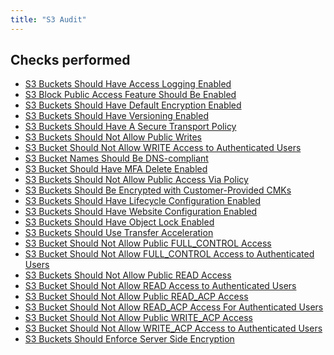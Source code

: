 ```yaml
---
title: "S3 Audit"
---
```


## Checks performed

- [S3 Buckets Should Have Access Logging Enabled](s3publiccheck/access_logging)
- [S3 Block Public Access Feature Should Be Enabled](s3publiccheck/public_access_block)
- [S3 Buckets Should Have Default Encryption Enabled](s3publiccheck/encryption_enabled)
- [S3 Buckets Should Have Versioning Enabled](s3publiccheck/object_versioning_enabled)
- [S3 Buckets Should Have A Secure Transport Policy](s3publiccheck/s3_https)
- [S3 Buckets Should Not Allow Public Writes](s3publiccheck/s3_allows_write)
- [S3 Bucket Should Not Allow WRITE Access to Authenticated Users](s3publiccheck/s3_allows_authenticated_write)
- [S3 Bucket Names Should Be DNS-compliant](s3publiccheck/dns_compliant_s3_bucket_names)
- [S3 Bucket Should Have MFA Delete Enabled](s3publiccheck/s3_mfa_delete_enabled)
- [S3 Buckets Should Not Allow Public Access Via Policy](s3publiccheck/s3_public_access_via_policy)
- [S3 Buckets Should Be Encrypted with Customer-Provided CMKs](s3publiccheck/s3_encrypted_with_cmks)
- [S3 Buckets Should Have Lifecycle Configuration Enabled](s3publiccheck/s3_lifecycle_config_enabled)
- [S3 Buckets Should Have Website Configuration Enabled](s3publiccheck/s3_website_config_enabled)
- [S3 Buckets Should Have Object Lock Enabled](s3publiccheck/object_lock)
- [S3 Buckets Should Use Transfer Acceleration](s3publiccheck/transfer_acceleration)
- [S3 Bucket Should Not Allow Public FULL_CONTROL Access](s3publiccheck/s3_allows_full_control)
- [S3 Bucket Should Not Allow FULL_CONTROL Access to Authenticated Users](s3publiccheck/s3_allows_authenticated_full_control)
- [S3 Buckets Should Not Allow Public READ Access](s3publiccheck/s3_allows_read)
- [S3 Bucket Should Not Allow READ Access to Authenticated Users](s3publiccheck/s3_allows_authenticated_read)
- [S3 Bucket Should Not Allow Public READ_ACP Access](s3publiccheck/s3_allows_read_acp)
- [S3 Bucket Should Not Allow READ_ACP Access For Authenticated Users](s3publiccheck/s3_allows_authenticated_read_acp)
- [S3 Bucket Should Not Allow Public WRITE_ACP Access](s3publiccheck/s3_allows_write_acp)
- [S3 Bucket Should Not Allow WRITE_ACP Access to Authenticated Users](s3publiccheck/s3_allows_authenticated_write_acp)
- [S3 Buckets Should Enforce Server Side Encryption](s3publiccheck/server_side_encryption)
